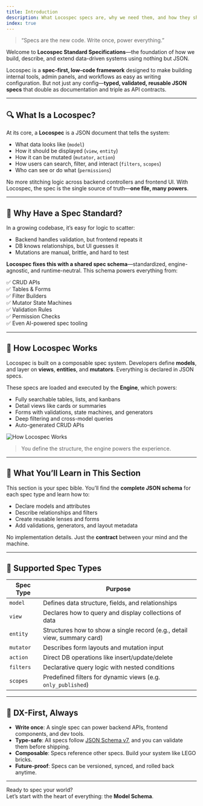 ```yaml
---
title: Introduction
description: What Locospec specs are, why we need them, and how they shape the low-code engine.
index: true
---
```


> “Specs are the new code. Write once, power everything.”

Welcome to **Locospec Standard Specifications**—the foundation of how we build, describe, and extend data-driven systems using nothing but JSON.

Locospec is a **spec-first, low-code framework** designed to make building internal tools, admin panels, and workflows as easy as writing configuration. But not just any config—**typed, validated, reusable JSON specs** that double as documentation and triple as API contracts.

---

## 🔍 What Is a Locospec?

At its core, a **Locospec** is a JSON document that tells the system:

- What data looks like (`model`)
- How it should be displayed (`view`, `entity`)
- How it can be mutated (`mutator`, `action`)
- How users can search, filter, and interact (`filters`, `scopes`)
- Who can see or do what (`permissions`)

No more stitching logic across backend controllers and frontend UI. With Locospec, the spec is the single source of truth—**one file, many powers**.

---

## 🧠 Why Have a Spec Standard?

In a growing codebase, it’s easy for logic to scatter:

- Backend handles validation, but frontend repeats it
- DB knows relationships, but UI guesses it
- Mutations are manual, brittle, and hard to test

**Locospec fixes this with a shared spec schema**—standardized, engine-agnostic, and runtime-neutral. This schema powers everything from:

✅ CRUD APIs  
✅ Tables & Forms  
✅ Filter Builders  
✅ Mutator State Machines  
✅ Validation Rules  
✅ Permission Checks  
✅ Even AI-powered spec tooling

---

## 🧠 How Locospec Works

Locospec is built on a composable spec system. Developers define **models**, and layer on **views**, **entities**, and **mutators**. Everything is declared in JSON specs.

These specs are loaded and executed by the **Engine**, which powers:

- Fully searchable tables, lists, and kanbans
- Detail views like cards or summaries
- Forms with validations, state machines, and generators
- Deep filtering and cross-model queries
- Auto-generated CRUD APIs

![How Locospec Works](/assets/locospec-how.png)

> You define the structure, the engine powers the experience.

---

## 🧱 What You’ll Learn in This Section

This section is your spec bible. You’ll find the **complete JSON schema** for each spec type and learn how to:

- Declare models and attributes
- Describe relationships and filters
- Create reusable lenses and forms
- Add validations, generators, and layout metadata

No implementation details. Just the **contract** between your mind and the machine.

---

## 🧩 Supported Spec Types

| Spec Type | Purpose                                                                  |
| --------- | ------------------------------------------------------------------------ |
| `model`   | Defines data structure, fields, and relationships                        |
| `view`    | Declares how to query and display collections of data                    |
| `entity`  | Structures how to show a single record (e.g., detail view, summary card) |
| `mutator` | Describes form layouts and mutation input                                |
| `action`  | Direct DB operations like insert/update/delete                           |
| `filters` | Declarative query logic with nested conditions                           |
| `scopes`  | Predefined filters for dynamic views (e.g. `only_published`)             |

---

## 🚀 DX-First, Always

- **Write once**: A single spec can power backend APIs, frontend components, and dev tools.
- **Type-safe**: All specs follow [JSON Schema v7](https://json-schema.org/specification.html), and you can validate them before shipping.
- **Composable**: Specs reference other specs. Build your system like LEGO bricks.
- **Future-proof**: Specs can be versioned, synced, and rolled back anytime.

---

Ready to spec your world?  
Let’s start with the heart of everything: the **Model Schema**.
